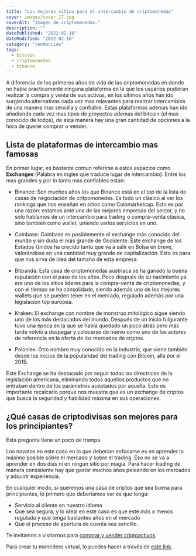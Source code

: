 ```yaml
---
title: "Los mejores sitios para el intercambio de criptomonedas"
cover: images/cover_17.jpg
coverAlt: "Imagen de criptomonedas."
description: ""
datePublished: "2022-02-16"
dateModified: "2022-02-16"
category: "tendencias"
tags:
  - bitcoin
  - criptomonedas
  - binance
---
```


A diferencia de los primeros años de vida de las criptomonedas en donde no habia practicamente ninguna plataforma en la que los usuarios pudieran realizar la compra y venta de sus activos, en los ultimos años han ido surgiendo alternativas cada vez mas relevantes para realizar intercambios de una manera mas sencilla y confiable. Estas plataformas ademas han ido añadiendo cada vez mas tipos de proyectos ademas del bitcoin (el mas conocido de todos), de esta manera hay una gran cantidad de opciones a la hora de querer comprar o vender.

## Lista de plataformas de intercambio mas famosas

En primer lugar, es bastante comun referirse a estos espacios como **Exchanges** (Palabra en ingles que traduce lugar de intercambio). Entre los mas grandes y por lo tanto mas confiables estan:

* Binance: Son muchos años los que Binance está en el top de la lista de casas de negociación de critpomonedas. Es todo un clásico al ver los rankings que nos enseñan en sitios como Coinmarketcap. Esto es por una razón: estamos ante una de las mejores empresas del sector, y no solo hablamos de un intercambio para trading o compra-venta clásica, sino también como wallet, uniendo varios servicios en uno.

* Coinbase: Coinbase es posiblemente el exchange más conocido del mundo y sin duda el más grande de Occidente. Este exchange de los Estados Unidos ha crecido tanto que va a salir en Bolsa en breve, valorándose en una cantidad muy grande de capitalización. Esto es para que nos sirva de idea del tamaño de esta empresa.

* Bitpanda: Esta casa de criptomonedas austriaca se ha ganado la buena reputación con el paso de los años. Poco después de su nacimiento ya era uno de los sitios líderes para la compra-venta de criptomonedas, y con el tiempo se ha consolidado, siendo además uno de los mejores wallets que se pueden tener en el mercado, regulado además por una legislación top europea.

* Kraken: El exchange con nombre de monstruo mitológico sigue siendo uno de los más destacados del mundo. Después de un inicio fulgurante tuvo una época en la que se había quedado un poco atrás pero más tarde volvió a despegar y colocarse de nuevo como uno de los actores de referencia en la oferta de los mercados de criptos.

* Poloniex: Otro nombre muy conocido en la industria, que viene también desde los inicios de la popularidad del trading con Bitcoin, allá por el 2015. 

Este Exchange se ha destacado por seguir todas las directrices de la legislación americana, eliminando todos aquellos productos que no entraban dentro de los parámetros aceptados por aquella. Esto es importante recalcarlo porque nos muestra que es un exchange de criptos que busca la seguridad y fiabilidad máxima en sus operaciones.

## ¿Qué casas de criptodivisas son mejores para los principiantes?

Esta pregunta tiene un poco de trampa.

Los novatos en este caso en lo que deberían enfocarse es en aprender lo máximo posible sobre el mercado y sobre el trading. Eso no se va a aprender en dos días ni en ningún sitio por magia. Para hacer trading de manera consistente hay que gastar muchos años peleando en los mercados y adquirir experiencia.

En cualquier modo, si queremos una casa de criptos que sea buena para principiantes, lo primero que deberíamos ver es que tenga:

* Servicio al cliente en nuestro idioma
* Que sea segura, y lo ideal en este caso es que esté más o menos regulada y que tenga bastantes años en el mercado
* Que el proceso de apertura de cuenta sea sencillo. 

Te invitamos a visitarnos para [comprar y vender criptoactivos](https://shop.criptocambioslatam.com).


Para crear tu monedero virtual, lo puedes hacer a través de [este link](https://accounts.binance.com/es/register?ref=20517808).